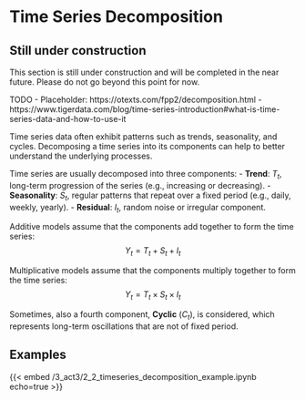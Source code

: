 # Time Series Decomposition

::: {.callout-caution}
## Still under construction

This section is still under construction and will be completed in the near future.
Please do not go beyond this point for now.
:::

TODO - Placeholder: https://otexts.com/fpp2/decomposition.html - https://www.tigerdata.com/blog/time-series-introduction#what-is-time-series-data-and-how-to-use-it

Time series data often exhibit patterns such as trends, seasonality, and cycles.
Decomposing a time series into its components can help to better understand the underlying processes.

Time series are usually decomposed into three components:
- **Trend**: $T_t$, long-term progression of the series (e.g., increasing or decreasing).
- **Seasonality**: $S_t$, regular patterns that repeat over a fixed period (e.g., daily, weekly, yearly).
- **Residual**: $I_t$, random noise or irregular component.

Additive models assume that the components add together to form the time series:
$$ Y_t = T_t + S_t + I_t $$

Multiplicative models assume that the components multiply together to form the time series:
$$ Y_t = T_t \times S_t \times I_t $$

:::{.callout-note}
Sometimes, also a fourth component, **Cyclic** ($C_t$), is considered, which represents long-term oscillations that are not of fixed period.
:::

## Examples

{{< embed /3_act3/2_2_timeseries_decomposition_example.ipynb echo=true >}}
